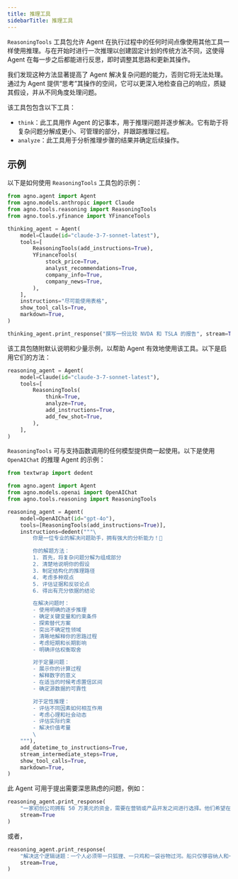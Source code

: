 ```yaml
---
title: 推理工具
sidebarTitle: 推理工具
---
```


`ReasoningTools` 工具包允许 Agent 在执行过程中的任何时间点像使用其他工具一样使用推理。与在开始时进行一次推理以创建固定计划的传统方法不同，这使得 Agent 在每一步之后都能进行反思，即时调整其思路和更新其操作。

我们发现这种方法显著提高了 Agent 解决复杂问题的能力，否则它将无法处理。通过为 Agent 提供“思考”其操作的空间，它可以更深入地检查自己的响应，质疑其假设，并从不同角度处理问题。

该工具包包含以下工具：

- `think`：此工具用作 Agent 的记事本，用于推理问题并逐步解决。它有助于将复杂问题分解成更小、可管理的部分，并跟踪推理过程。
- `analyze`：此工具用于分析推理步骤的结果并确定后续操作。

## 示例

以下是如何使用 `ReasoningTools` 工具包的示例：

```python
from agno.agent import Agent
from agno.models.anthropic import Claude
from agno.tools.reasoning import ReasoningTools
from agno.tools.yfinance import YFinanceTools

thinking_agent = Agent(
    model=Claude(id="claude-3-7-sonnet-latest"),
    tools=[
        ReasoningTools(add_instructions=True),
        YFinanceTools(
            stock_price=True,
            analyst_recommendations=True,
            company_info=True,
            company_news=True,
        ),
    ],
    instructions="尽可能使用表格",
    show_tool_calls=True,
    markdown=True,
)

thinking_agent.print_response("撰写一份比较 NVDA 和 TSLA 的报告", stream=True)
```

该工具包随附默认说明和少量示例，以帮助 Agent 有效地使用该工具。以下是启用它们的方法：

```python
reasoning_agent = Agent(
    model=Claude(id="claude-3-7-sonnet-latest"),
    tools=[
        ReasoningTools(
            think=True,
            analyze=True,
            add_instructions=True,
            add_few_shot=True,
        ),
    ],
)
```

`ReasoningTools` 可与支持函数调用的任何模型提供商一起使用。以下是使用 `OpenAIChat` 的推理 Agent 的示例：

```python
from textwrap import dedent

from agno.agent import Agent
from agno.models.openai import OpenAIChat
from agno.tools.reasoning import ReasoningTools

reasoning_agent = Agent(
    model=OpenAIChat(id="gpt-4o"),
    tools=[ReasoningTools(add_instructions=True)],
    instructions=dedent("""\
        你是一位专业的解决问题助手，拥有强大的分析能力！🧠

        你的解题方法：
        1. 首先，将复杂问题分解为组成部分
        2. 清楚地说明你的假设
        3. 制定结构化的推理路径
        4. 考虑多种观点
        5. 评估证据和反驳论点
        6. 得出有充分依据的结论

        在解决问题时：
        - 使用明确的逐步推理
        - 确定关键变量和约束条件
        - 探索替代方案
        - 突出不确定性领域
        - 清晰地解释你的思路过程
        - 考虑短期和长期影响
        - 明确评估权衡取舍

        对于定量问题：
        - 展示你的计算过程
        - 解释数字的意义
        - 在适当的时候考虑置信区间
        - 确定源数据的可靠性

        对于定性推理：
        - 评估不同因素如何相互作用
        - 考虑心理和社会动态
        - 评估实际约束
        - 解决价值考量
        \
    """),
    add_datetime_to_instructions=True,
    stream_intermediate_steps=True,
    show_tool_calls=True,
    markdown=True,
)
```

此 Agent 可用于提出需要深思熟虑的问题，例如：

```python
reasoning_agent.print_response(
    "一家初创公司拥有 50 万美元的资金，需要在营销或产品开发之间进行选择。他们希望在 12 个月内最大限度地实现增长和用户获取。他们应该考虑哪些因素以及如何分析这个决策？",
    stream=True
)
```

或者，

```python
reasoning_agent.print_response(
    "解决这个逻辑谜题：一个人必须带一只狐狸、一只鸡和一袋谷物过河。船只仅够容纳人和一件物品。如果无人看管，狐狸会吃鸡，鸡会吃谷物。人如何才能安全地将所有物品运过去？",
    stream=True,
)
```